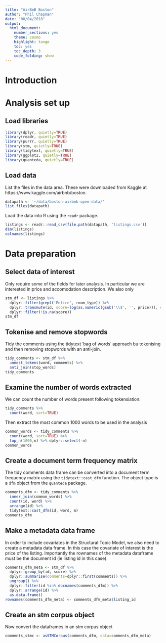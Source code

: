 ```yaml
---
title: "AirBnB Boston"
author: "Phil Chapman"
date: "08/04/2018"
output: 
  html_document:
    number_sections: yes
    theme: cosmo
    highlight: tango
    toc: yes
    toc_depth: 3
    code_folding: show
---
```


# Introduction


# Analysis set up

## Load libraries

```r
library(dplyr, quietly=TRUE)
library(readr, quietly=TRUE)
library(purrr, quietly=TRUE)
library(stm, quietly=TRUE)
library(tidytext, quietly=TRUE)
library(ggplot2, quietly=TRUE)
library(quanteda, quietly=TRUE)
```

## Load data

List the files in the data area.  These were downloaded from Kaggle at https://www.kaggle.com/airbnb/boston.

```r
datapath <- '~/data/boston-airbnb-open-data/'
list.files(datapath)
```

Load the data into R using the `readr` package.

```r
listings <- readr::read_csv(file.path(datapath, 'listings.csv'))
dim(listings)
colnames(listings)
```

# Data preparation

## Select data of interest

Only require some of the fields for later analysis.  In particular we are interested in price and accomodation description.  We also only 

```r
stm_df <- listings %>%
  dplyr::filter(grepl('Entire', room_type)) %>%
  dplyr::transmute(id, score=log(as.numeric(gsub('\\$', '', price))), comments=description) %>%
  dplyr::filter(!is.na(score)) 
stm_df
```

## Tokenise and remove stopwords

Tidy the comments using the tidytext 'bag of words' approach bu tokenising and then removing stopwords with an anti-join.

```r
tidy_comments <- stm_df %>%
  unnest_tokens(word, comments) %>%
  anti_join(stop_words)
tidy_comments
```

## Examine the number of words extracted

We can count the number of words present following tokensiation:

```r
tidy_comments %>%
  count(word, sort=TRUE)
```

Then extract the most common 1000 words to be used in the analysis

```r
common_words <- tidy_comments %>%
  count(word, sort=TRUE) %>%
  top_n(1000,n) %>% dplyr::select(-n)
common_words
```

## Create a document term frequency matrix

The tidy comments data frame can be converted into a document term frequency matrix using the `tidytext::cast_dfm` function.  The object type is a `dfm` object from the `quanteda` package.  

```r
comments_dfm <- tidy_comments %>%
  inner_join(common_words) %>%
  count(id, word) %>%
  arrange(id) %>%
  tidytext::cast_dfm(id, word, n)
comments_dfm
```

## Make a metadata data frame

In order to include covariates in the Structural Topic Model, we also need to create a metadata data frame.  In this case the covariate of interest is the price of the listing.  Importantly the rownames of the metadata dataframe must be the document id (ie listing id in this case).

```r
comments_dfm_meta <- stm_df %>%
  dplyr::group_by(id, score) %>%
  dplyr::summarise(comments=dplyr::first(comments)) %>%
  ungroup() %>%
  dplyr::filter(id %in% docnames(comments_dfm)) %>%
  dplyr::arrange(id) %>%
  as.data.frame()
rownames(comments_dfm_meta) <- comments_dfm_meta$listing_id
```

## Create an stm corpus object

Now convert the dataframes in an stm corpus object

```r
comments_stmc <- asSTMCorpus(comments_dfm, data=comments_dfm_meta)
```

